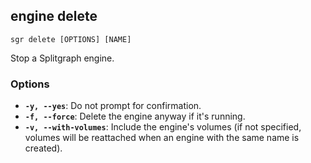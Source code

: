 
## engine delete

```sgr delete [OPTIONS] [NAME]```

Stop a Splitgraph engine.

### Options

  * **`-y, --yes`**: Do not prompt for confirmation.
  * **`-f, --force`**: Delete the engine anyway if it's running.
  * **`-v, --with-volumes`**: Include the engine's volumes (if not specified, volumes will be reattached when an engine with the same name is created).
